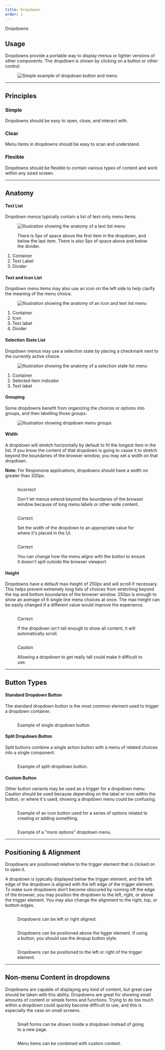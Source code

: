 ```yaml
---
title: Dropdowns
order: 1
---
```



<DocsHeading to="/api/dropdown/" type="code">
  Dropdowns
</DocsHeading>

## Usage
Dropdowns provide a portable way to display menus or lighter versions of other components.  The dropdown is shown by clicking on a button or other control.

<figure>
    <img src="../../images/dropdowns/dropdown-intro-example.png" alt="Simple example of dropdown button and menu" />
</figure>


<span class="horizontal-spacer"></span>

<hr class="article-divider" />

## Principles

### Simple

Dropdowns should be easy to open, close, and interact with.

### Clear

Menu items in dropdowns should be easy to scan and understand.

### Flexible

Dropdowns should be flexible to contain various types of content and work within any sized screen.

<span class="horizontal-spacer"></span>

<hr class="article-divider" />

## Anatomy

#### Text List
Dropdown menus typically contain a list of text-only menu items.

<div class="two-col">
  <div class="row">
    <div class="col col-1">
      <figure>
          <img src="../../images/dropdowns/anatomy-text-list.png" alt="Illustration showing the anatomy of a text list menu" />
          <figcaption>
            <p>
              There is 5px of space above the first item in the dropdown, and below the last item. There is also 5px of space above and below the divider.
            </p>
          </figcaption>
      </figure>
    </div>
    <div class="col col-2">
      <ol>
        <li>Container</li>
        <li>Text Label</li>
        <li>Divider</li>
      </ol>
    </div>
  </div>
</div>

#### Text and Icon List
Dropdown menu items may also use an icon on the left side to help clarify the meaning of the menu choice.

<div class="two-col">
  <div class="row">
    <div class="col col-1">
      <figure>
          <img src="../../images/dropdowns/anatomy-icon-and-text.png" alt="Illustration showing the anatomy of an icon and text list menu" />
      </figure>
    </div>
    <div class="col col-2">
      <ol>
        <li>Container</li>
        <li>Icon</li>
        <li>Text label</li>
        <li>Divider</li>
      </ol>
    </div>
  </div>
</div>

#### Selection State List
Dropdown menus may use a selection state by placing a checkmark next to the currently active choice.

<div class="two-col">
  <div class="row">
    <div class="col col-1">
      <figure>
          <img src="../../images/dropdowns/anatomy-selection-state-list.png" alt="Illustration showing the anatomy of a selection state list menu" />
      </figure>
    </div>
    <div class="col col-2">
      <ol>
        <li>Container</li>
        <li>Selected item indicator</li>
        <li>Text label</li>
      </ol>
    </div>
  </div>
</div>

#### Grouping
Some dropdowns benefit from organizing the choices or options into groups, and then labelling those groups.

<div class="two-col">
  <div class="row">
    <div class="col col-1">
      <figure>
          <img src="../../images/dropdowns/dropdown-groups.png" alt="Illustration showing dropdown menu groups" />
      </figure>
    </div>
    <div class="col col-2">
    </div>
  </div>
</div>


#### Width
A dropdown will stretch horizontally by default to fit the longest item in the list.  If you know the content of that dropdown is going to cause it to stretch beyond the boundaries of the browser window, you may set a width on that dropdown.

**Note:** For Responsive applications, dropdowns should have a width no greater than 320px.

<div class="two-col">
  <div class="row">
    <div class="col col-1">
      <figure>
        <img src="../../images/dropdowns/menu-too-wide.png" alt="" />
        <figcaption>
          <p class="title title-incorrect">Incorrect</p>
          <p>
            Don't let menus extend beyond the boundaries of the browser window because of long menu labels or other wide content.
          </p>
        </figcaption>
      </figure>
    </div>
    <div class="col col-2">
      <figure>
        <img src="../../images/dropdowns/menu-item-wrapped.png" alt="" />
        <figcaption>
          <p class="title title-correct">Correct</p>
          <p>
            Set the width of the dropdown to an appropriate value for where it's placed in the UI.
          </p>
        </figcaption>
      </figure>
    </div>
  </div>
  <div class="row">
    <div class="col col-1">
      <figure>
        <img src="../../images/dropdowns/menu-adjust-placement.png" alt="" />
        <figcaption>
          <p class="title title-correct">Correct</p>
          <p>
            You can change how the menu aligns with the button to ensure it doesn't spill outside the browser viewport.
          </p>
        </figcaption>
      </figure>
    </div>
    <div class="col col-2">
    </div>
  </div>
</div>

#### Height
Dropdowns have a default max-height of 250px and will scroll if necessary.  This helps prevent extremely long lists of choices from stretching beyond the top and bottom boundaries of the browser window.  250px is enough to show an average of 6 single line menu choices at once. The max-height can be easily changed if a different value would improve the experience.

<div class="two-col">
  <div class="row">
    <div class="col col-1">
      <figure>
        <img src="../../images/dropdowns/menu-max-height.png" alt="" />
        <figcaption>
          <p class="title title-correct">Correct</p>
          <p>
            If the dropdown isn't tall enough to show all content, it will automatically scroll.
          </p>
        </figcaption>
      </figure>
    </div>
    <div class="col col-2">
      <figure>
        <img src="../../images/dropdowns/menu-too-long.png" alt="" />
        <figcaption>
          <p class="title title-caution">Caution</p>
          <p>
            Allowing a dropdown to get really tall could make it difficult to use.
          </p>
        </figcaption>
      </figure>
    </div>
  </div>
</div>

<span class="horizontal-spacer"></span>

<hr class="article-divider" />

## Button Types

#### Standard Dropdown Button
The standard dropdown button is the most common element used to trigger a dropdown container.

<div class="two-col">
  <div class="row">
    <div class="col col-1">
      <figure>
        <img src="../../images/dropdowns/simple-dropdown-button.png" alt="" />
        <figcaption>
          <p>
            Example of single dropdown button.
          </p>
        </figcaption>
      </figure>
    </div>
    <div class="col col-2">
    </div>
  </div>
</div>

#### Split Dropdown Button
Split buttons combine a single action button with a menu of related choices into a single component.

<div class="two-col">
  <div class="row">
    <div class="col col-1">
      <figure>
        <img src="../../images/dropdowns/split-dropdown-button.png" alt="" />
        <figcaption>
          <p>
            Example of split-dropdown button.
          </p>
        </figcaption>
      </figure>
    </div>
    <div class="col col-2">
    </div>
  </div>
</div>

#### Custom Button
Other button variants may be used as a trigger for a dropdown menu.  Caution should be used because depending on the label or icon within the button, or where it's used, showing a dropdown menu could be confusing.

<div class="two-col">
  <div class="row">
    <div class="col col-1">
      <figure>
        <img src="../../images/dropdowns/custom-dropdown-button-1.png" alt="" />
        <figcaption>
          <p>
            Example of an icon button used for a series of options related to creating or adding something.
          </p>
        </figcaption>
      </figure>
    </div>
    <div class="col col-2">
      <figure>
        <img src="../../images/dropdowns/custom-dropdown-button-2.png" alt="" />
        <figcaption>
          <p>
            Example of a "more options" dropdown menu.
          </p>
        </figcaption>
      </figure>
    </div>
  </div>
</div>


<span class="horizontal-spacer"></span>

<hr class="article-divider" />

## Positioning & Alignment

Dropdowns are positioned relative to the trigger element that is clicked on to open it.

A dropdown is typically displayed below the trigger element, and the left edge of the dropdown is aligned with the left edge of the trigger element. To make sure dropdowns don’t become obscured by running off the edge of the browser, you may position the dropdown to the left, right, or above the trigger element.  You may also change the alignment to the right, top, or bottom edges.

<figure>
    <img src="../../images/dropdowns/dropdown-alignment-1.png" alt="" />
    <figcaption>
      <p>
        Dropdowns can be left or right aligned.
      </p>
    </figcaption>
</figure>

<span class="horizontal-spacer"></span>

<figure>
    <img src="../../images/dropdowns/dropdown-alignment-2.png" alt="" />
    <figcaption>
      <p>
        Dropdowns can be positioned above the tigger element. If using a button, you should use the dropup button style.
      </p>
    </figcaption>
</figure>

<span class="horizontal-spacer"></span>

<figure>
    <img src="../../images/dropdowns/dropdown-alignment-3.png" alt="" />
    <figcaption>
      <p>
        Dropdowns can be positioned to the left or right of the trigger element.
      </p>
    </figcaption>
</figure>

<span class="horizontal-spacer"></span>

<hr class="article-divider" />

## Non-menu Content in dropdowns

Dropdowns are capable of displaying any kind of content, but great care should be taken with this ability.  Dropdowns are great for showing small amounts of content or simple forms and functions.  Trying to do too much within a dropdown could quickly become difficult to use, and this is especially the case on small screens.

<div class="two-col">
  <div class="row">
    <div class="col col-1">
      <figure>
        <img src="../../images/dropdowns/dropdown-signin-form.png" alt="" />
        <figcaption>
          <p>
            Small forms can be shown inside a dropdown instead of going to a new page.
          </p>
        </figcaption>
      </figure>
    </div>
    <div class="col col-2">
      <figure>
        <img src="../../images/dropdowns/dropdown-custom-content.png" alt="" />
        <figcaption>
          <p>
            Menu items can be combined with custom content.
          </p>
        </figcaption>
      </figure>
    </div>
  </div>
</div>

<span class="horizontal-spacer"></span>
